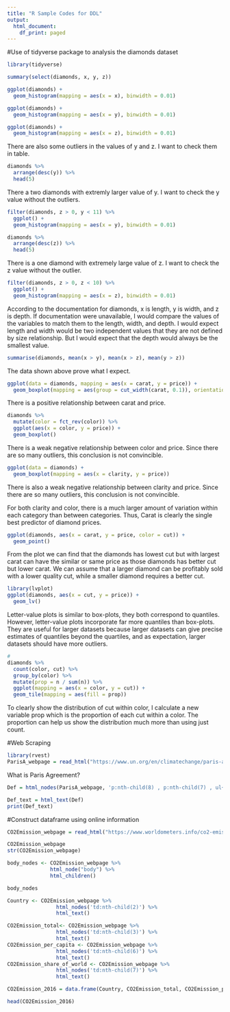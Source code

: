 ```yaml
---
title: "R Sample Codes for DDL"
output:
  html_document:
    df_print: paged
---
```

#Use of tidyverse package to analysis the diamonds dataset
```r
library(tidyverse)
```

```r
summary(select(diamonds, x, y, z))
```

```r
ggplot(diamonds) +
  geom_histogram(mapping = aes(x = x), binwidth = 0.01)
```
```r
ggplot(diamonds) +
  geom_histogram(mapping = aes(x = y), binwidth = 0.01)
```
```r
ggplot(diamonds) +
  geom_histogram(mapping = aes(x = z), binwidth = 0.01)
```
There are also some outliers in the values of y and z. I want to check them in table.
```r
diamonds %>%
  arrange(desc(y)) %>%
  head(5)
```
There a two diamonds with extremly larger value of y. I want to check the y value without the outliers.
```r
filter(diamonds, z > 0, y < 11) %>%
  ggplot() +
  geom_histogram(mapping = aes(x = y), binwidth = 0.01)
```

```r
diamonds %>%
  arrange(desc(z)) %>%
  head(5)
```

There is a one diamond with extremely large value of z. I want to check the z value without the outlier.

```r
filter(diamonds, z > 0, z < 10) %>%
  ggplot() +
  geom_histogram(mapping = aes(x = z), binwidth = 0.01)
```
According to the documentation for diamonds, x is length, y is width, and z is depth. If documentation were unavailable, I would compare the values of the variables to match them to the length, width, and depth. I would expect length and width would be two independent values that they are not defined by size relationship. But I would expect that the depth would always be the smallest value.
```r
summarise(diamonds, mean(x > y), mean(x > z), mean(y > z))
```
The data shown above prove what I expect.

```r
ggplot(data = diamonds, mapping = aes(x = carat, y = price)) +
  geom_boxplot(mapping = aes(group = cut_width(carat, 0.1)), orientation = "x")
```
There is a positive relationship between carat and price.
```r
diamonds %>%
  mutate(color = fct_rev(color)) %>%
  ggplot(aes(x = color, y = price)) +
  geom_boxplot()
```

There is a weak negative relationship between color and price. Since there are so many outliers, this conclusion is not convincible.
```r
ggplot(data = diamonds) +
  geom_boxplot(mapping = aes(x = clarity, y = price))
```

There is also a weak negative relationship between clarity and price. Since there are so many outliers, this conclusion is not convincible.

For both clarity and color, there is a much larger amount of variation within each category than between categories. Thus, Carat is clearly the single best predictor of diamond prices.
```r
ggplot(diamonds, aes(x = carat, y = price, color = cut)) +
  geom_point()
```

From the plot we can find that the diamonds has lowest cut but with largest carat can have the similar or same price as those diamonds has better cut but lower carat. We can assume that a larger diamond can be profitably sold with a lower quality cut, while a smaller diamond requires a better cut.

```r
library(lvplot)
ggplot(diamonds, aes(x = cut, y = price)) +
  geom_lv()
```
Letter-value plots is similar to box-plots, they both correspond to quantiles. However, letter-value plots incorporate far more quantiles than box-plots. They are useful for larger datasets because larger datasets can give precise estimates of quantiles beyond the quartiles, and as expectation, larger datasets should have more outliers.

```r
#
diamonds %>%
  count(color, cut) %>%
  group_by(color) %>%
  mutate(prop = n / sum(n)) %>%
  ggplot(mapping = aes(x = color, y = cut)) +
  geom_tile(mapping = aes(fill = prop))
```

To clearly show the distribution of cut within color, I calculate a new variable prop which is the proportion of each cut within a color. The proportion can help us show the distribution much more than using just count.

#Web Scraping
```r
library(rvest)
ParisA_webpage = read_html("https://www.un.org/en/climatechange/paris-agreement")
```

What is Paris Agreement?
```r
Def = html_nodes(ParisA_webpage, 'p:nth-child(8) , p:nth-child(7) , ul+ p')

Def_text = html_text(Def)
print(Def_text)
```

#Construct dataframe using online information
```r
CO2Emission_webpage = read_html("https://www.worldometers.info/co2-emissions/co2-emissions-by-country/")
```

```r
CO2Emission_webpage
str(CO2Emission_webpage)
```

```r
body_nodes <- CO2Emission_webpage %>%
              html_node("body") %>%
              html_children()

body_nodes
```
```r
Country <- CO2Emission_webpage %>%
                html_nodes('td:nth-child(2)') %>%
                html_text()

CO2Emission_total<- CO2Emission_webpage %>%
                html_nodes('td:nth-child(3)') %>%
                html_text()
CO2Emission_per_capita <- CO2Emission_webpage %>%
                html_nodes('td:nth-child(6)') %>%
                html_text()
CO2Emission_share_of_world <- CO2Emission_webpage %>%
                html_nodes('td:nth-child(7)') %>%
                html_text()

CO2Emission_2016 = data.frame(Country, CO2Emission_total, CO2Emission_per_capita, CO2Emission_share_of_world, stringsAsFactors = FALSE)

head(CO2Emission_2016)
```



